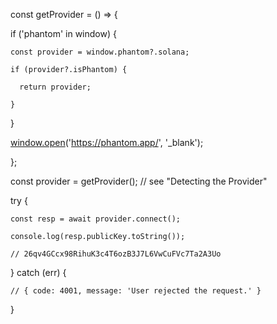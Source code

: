 const getProvider = () =\> {

  if ('phantom' in window) {

    const provider = window.phantom?.solana;

    if (provider?.isPhantom) {

      return provider;

    }

  }

  [window.open](http://window.open)('https://phantom.app/', '\_blank');

};

const provider = getProvider(); // see "Detecting the Provider"

try {

    const resp = await provider.connect();

    console.log(resp.publicKey.toString());

    // 26qv4GCcx98RihuK3c4T6ozB3J7L6VwCuFVc7Ta2A3Uo 

} catch (err) {

    // { code: 4001, message: 'User rejected the request.' }

}